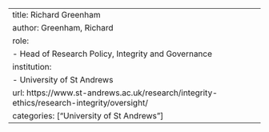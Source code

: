 ---
title: Richard Greenham
author: Greenham, Richard
role: 
  - Head of Research Policy, Integrity and Governance
institution: 
  - University of St Andrews
url: https://www.st-andrews.ac.uk/research/integrity-ethics/research-integrity/oversight/
categories: ["University of St Andrews"]
---